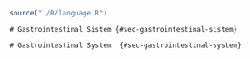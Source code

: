 ```r

source("./R/language.R")

```




```asis

# Gastrointestinal Sistem {#sec-gastrointestinal-sistem}

```




```asis

# Gastrointestinal System  {#sec-gastrointestinal-system}

```



